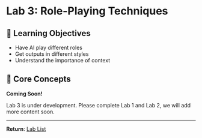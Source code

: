# Lab 3: Role-Playing Techniques

## 📖 Learning Objectives

- Have AI play different roles
- Get outputs in different styles
- Understand the importance of context

## 🎯 Core Concepts

**Coming Soon!**

Lab 3 is under development. Please complete Lab 1 and Lab 2, we will add more content soon.

---

**Return**: [Lab List](/dashboard/vibecoding)
